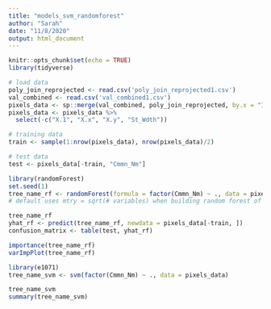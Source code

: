 ```yaml
---
title: "models_svm_randomforest"
author: "Sarah"
date: "11/8/2020"
output: html_document
---
```


```r
knitr::opts_chunk$set(echo = TRUE)
library(tidyverse)
```

```r
# load data
poly_join_reprojected <- read.csv('poly_join_reprojected1.csv')
val_combined <- read.csv('val_combined1.csv')
pixels_data <- sp::merge(val_combined, poly_join_reprojected, by.x = "ID", by.y = "id")
pixels_data <- pixels_data %>%
  select(-c("X.1", "X.x", "X.y", "St_Wdth"))

# training data
train <- sample(1:nrow(pixels_data), nrow(pixels_data)/2)

# test data
test <- pixels_data[-train, "Cmmn_Nm"]
```

```r
library(randomForest)
set.seed(1)
tree_name_rf <- randomForest(formula = factor(Cmmn_Nm) ~ ., data = pixels_data, subset = train, importance = T)
# default uses mtry = sqrt(# variables) when building random forest of classification trees

tree_name_rf
yhat_rf <- predict(tree_name_rf, newdata = pixels_data[-train, ])
confusion_matrix <- table(test, yhat_rf)

importance(tree_name_rf)
varImpPlot(tree_name_rf)
```

```r
library(e1071)
tree_name_svm <- svm(factor(Cmmn_Nm) ~ ., data = pixels_data)

tree_name_svm
summary(tree_name_svm)
```


